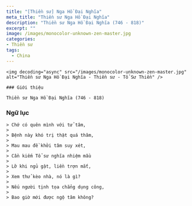 ```yaml
---
title: "[Thiền sư] Nga Hồ Đại Nghĩa"
meta_title: "Thiền sư Nga Hồ Đại Nghĩa"
description: "Thiền sư Nga Hồ Đại Nghĩa (746 - 818)"
excerpt: ""
image: /images/monocolor-unknown-zen-master.jpg
categories:
- Thiền sư
tags:
  - China
---
```


<div className="grid xl:grid-cols-8 lg:grid-cols-8 md:grid-cols-2 sm:grid-cols-2 xs:grid-cols-1 gap-8 bg-body dark:bg-darkmode-body">

  <div className="lg:col-span-3 md:col-span-1">

    <img decoding="async" src="/images/monocolor-unknown-zen-master.jpg" alt="Thiền sư Nga Hồ Đại Nghĩa - Thiền sư - Tổ Sư Thiền" />

    ### Giới thiệu

    Thiền sư Nga Hồ Đại Nghĩa (746 - 818)

</div>

<div className="lg:col-span-5 md:col-span-1">

### Ngữ lục

    > Chớ có quên mình với tử tâm,
    >
    > Bệnh này khó trị thật quá thâm,
    >
    > Mau mau đề khởi tâm suy xét,
    >
    > Cần kiếm Tổ sư nghĩa nhiệm mầu
    >
    > Lỡ khi ngủ gật, liền trợn mắt,
    >
    > Xem thử kèo nhà, nó là gì?
    >
    > Nếu người tịnh tọa chẳng dụng công,
    >
    > Bao giờ mới được ngộ tâm không?

</div>

</div>
